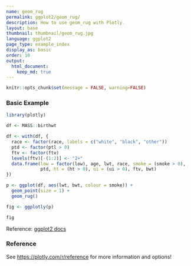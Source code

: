 ```yaml
---
name: geom_rug
permalink: ggplot2/geom_rug/
description: How to use geom_rug with Plotly.
layout: base
thumbnail: thumbnail/geom_rug.jpg
language: ggplot2
page_type: example_index
display_as: basic
order: 10
output:
  html_document:
    keep_md: true
---
```


```r
knitr::opts_chunk$set(message = FALSE, warning=FALSE)
```
### Basic Example

```r
library(plotly)

df <- MASS::birthwt

df <- with(df, {
  race <- factor(race, labels = c("white", "black", "other"))
  ptd <- factor(ptl > 0)
  ftv <- factor(ftv)
  levels(ftv)[-(1:2)] <- "2+"
  data.frame(low = factor(low), age, lwt, race, smoke = (smoke > 0),
             ptd, ht = (ht > 0), ui = (ui > 0), ftv, bwt)
})

p <- ggplot(df, aes(lwt, bwt, colour = smoke)) +
  geom_point(size = 1) +
  geom_rug()

fig <- ggplotly(p)

fig
```
Reference: [ggplot2 docs](http://ggplot2.tidyverse.org/reference/geom_rug.html#examples)

### Reference

See [https://plotly.com/r/reference](https://plotly.com/r/reference) for more information and options!
